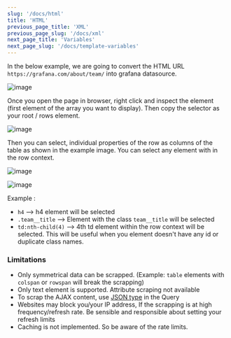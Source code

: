 ```yaml
---
slug: '/docs/html'
title: 'HTML'
previous_page_title: 'XML'
previous_page_slug: '/docs/xml'
next_page_title: 'Variables'
next_page_slug: '/docs/template-variables'
---
```


In the below example, we are going to convert the HTML URL `https://grafana.com/about/team/` into grafana datasource.

![image](https://user-images.githubusercontent.com/153843/92399290-faabcf80-f121-11ea-9261-b06c708e81c0.png#center)

Once you open the page in browser, right click and inspect the element (first element of the array you want to display). Then copy the selector as your root / rows element.

![image](https://user-images.githubusercontent.com/153843/92396876-ac94cd00-f11d-11ea-850d-f1754f980fc7.png#center)

Then you can select, individual properties of the row as columns of the table as shown in the example image. You can select any element with in the row context.

![image](https://user-images.githubusercontent.com/153843/92382094-f4a6f600-f103-11ea-8035-e1bbd9157629.png#center)

![image](https://user-images.githubusercontent.com/153843/92747321-fbd83900-f37b-11ea-8be9-9366386dc6e2.png#center)

Example :

- `h4` --> h4 element will be selected
- `.team__title` --> Element with the class `team__title` will be selected
- `td:nth-child(4)` --> 4th td element within the row context will be selected. This will be useful when you element doesn't have any id or duplicate class names.

### Limitations

- Only symmetrical data can be scrapped. (Example: `table` elements with `colspan` or `rowspan` will break the scrapping)
- Only text element is supported. Attribute scraping not available
- To scrap the AJAX content, use [JSON type](/docs/json) in the Query
- Websites may block you/your IP address, If the scrapping is at high frequency/refresh rate. Be sensible and responsible about setting your refresh limits
- Caching is not implemented. So be aware of the rate limits.
